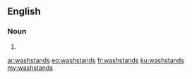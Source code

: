 ==English==

===Noun===
{{head|en}}

# {{plural of|washstand}}

[[ar:washstands]]
[[eo:washstands]]
[[fr:washstands]]
[[ku:washstands]]
[[my:washstands]]